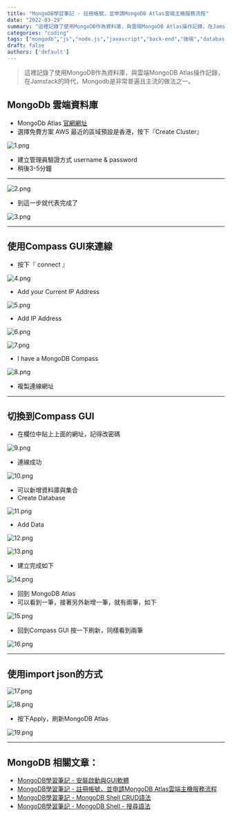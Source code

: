```yaml
---
title: "MongoDB學習筆記 - 註冊帳號，並申請MongoDB Atlas雲端主機服務流程"
date: "2022-03-29"
summary: "這裡記錄了使用MongoDB作為資料庫，與雲端MongoDB Atlas操作記錄，在Jamstack的時代，Mongodb是非常普遍且主流的做法之一。"
categories: "coding"
tags: ["mongodb","js","node.js","javascript","back-end","後端","database","db","Jamstack"]
draft: false
authors: ['default']
---
```


> 這裡記錄了使用MongoDB作為資料庫，與雲端MongoDB Atlas操作記錄，在Jamstack的時代，Mongodb是非常普遍且主流的做法之一。

## MongoDb 雲端資料庫

- MongoDb Atlas [官網網址](https://www.mongodb.com/atlas/database)
- 選擇免費方案 AWS 最近的區域預設是香港，按下『Create Cluster』

![1.png](/static/images/blog/mongodb-2/1.png)

- 建立管理員驗證方式 username & password
- 稍後3-5分鐘

---
![2.png](/static/images/blog/mongodb-2/2.png)

- 到這一步就代表完成了

![3.png](/static/images/blog/mongodb-2/3.png)

---

## 使用Compass GUI來連線

- 按下『 connect 』

![4.png](/static/images/blog/mongodb-2/4.png)

- Add your Current IP Address

![5.png](/static/images/blog/mongodb-2/5.png)

- Add IP Address

![6.png](/static/images/blog/mongodb-2/6.png)

![7.png](/static/images/blog/mongodb-2/7.png)

- I have a MongoDB Compass

![8.png](/static/images/blog/mongodb-2/8.png)

- 複製連線網址

---

## 切換到Compass GUI

- 在欄位中貼上上面的網址，記得改密碼

![9.png](/static/images/blog/mongodb-2/9.png)

- 連線成功

![10.png](/static/images/blog/mongodb-2/10.png)

- 可以新增資料庫與集合
- Create Database

![11.png](/static/images/blog/mongodb-2/11.png)

- Add Data

![12.png](/static/images/blog/mongodb-2/12.png)

![13.png](/static/images/blog/mongodb-2/13.png)

- 建立完成如下

![14.png](/static/images/blog/mongodb-2/14.png)

- 回到 MongoDB Atlas
- 可以看到一筆，接著另外新增一筆，就有兩筆，如下

![15.png](/static/images/blog/mongodb-2/15.png)

- 回到Compass GUI 按一下刷新，同樣看到兩筆

![16.png](/static/images/blog/mongodb-2/16.png)

---

## 使用import json的方式

![17.png](/static/images/blog/mongodb-2/17.png)

![18.png](/static/images/blog/mongodb-2/18.png)

- 按下Apply，刷新MongoDB Atlas

![19.png](/static/images/blog/mongodb-2/19.png)

---

## MongoDB 相關文章：
- <a href="/blog/learn-mongodb/mongodb-1">MongoDB學習筆記 - 安裝啟動與GUI軟體</a><br/>
- <a href="/blog/learn-mongodb/mongodb-2">MongoDB學習筆記 - 註冊帳號，並申請MongoDB Atlas雲端主機服務流程</a><br/>
- <a href="/blog/learn-mongodb/mongodb-3">MongoDB學習筆記 - MongoDB Shell CRUD語法</a><br/>
- <a href="/blog/learn-mongodb/mongodb-4">MongoDB學習筆記 - MongoDB Shell - 搜尋語法</a><br/>
